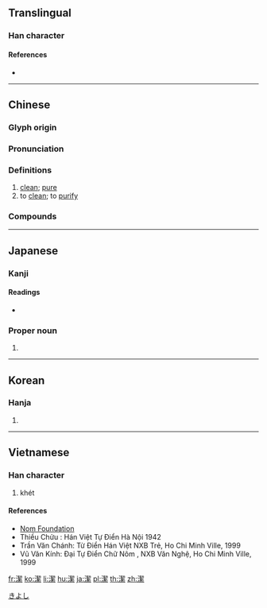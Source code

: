 {{character info/new}}
{{also|洁}}
==Translingual==

===Han character===
{{Han char|rn=85|rad=水|as=12|sn=15|four=37193|canj=EQHF|ids=⿰水絜}}

====References====
* {{Han ref|kx=0648.400|dkj=18231|dj=1058.230|hdz=31743.010|uh=6F54|ud=28500|bh=BCE4|bd=48356}}

----

==Chinese==
{{zh-forms|s=洁}}

===Glyph origin===
{{Han etym}}

===Pronunciation===
{{zh-pron
|m=jié
|c=git3
|h=pfs=
|md=
|mn=
|w=
|mc=y
|oc=y
|cat=a,v
}}

===Definitions===
{{zh-hanzi}}

# [[clean]]; [[pure]]
# to [[clean]]; to [[purify]]

===Compounds===
{{zh-der|不清不潔|乾圓潔淨|保潔|光潔|光潔度|冰清玉潔|廉潔|廉潔奉公|心誠意潔|才高行潔|整潔|水潔冰清|涓潔|清潔|清潔劑|清潔溜溜|清潔者|源清流潔|潔婦|潔己|潔己奉公|潔己愛人|潔操履|潔敬|潔樽|潔淨|潔癖|潔白|潔白無瑕|潔言汙行|潔身|潔身自好|潔身自愛|潔郎|潔齒劑|玉潔冰清|皎潔|簡潔|精潔|純潔|聖潔|貞潔|雅潔|高潔|齋潔}}

----

==Japanese==

===Kanji===
{{ja-kanji|grade=5|rs=水12}}

====Readings====
* {{ja-readings|goon=[[けち]] (kechi) {{non-joyo-reading}}|kanon=[[けつ]] (ketsu)|kun=[[いさぎよい]] (isagiyoi)}}

===Proper noun===
{{ja-pos|proper|きよし}}

# {{given name|male|lang=ja}}

[[Category:Japanese male given names|きよし]]

----

==Korean==

===Hanja===
{{ko-hanja|hangeul=결|eumhun=|rv=gyeol|mr=kyŏl|y=kyel}}

# {{defn|lang=ko|sort=水12}}

----

==Vietnamese==

===Han character===
{{vi-readings|rs=水12| hanviet = [[khiết]], [[khít]], [[khét]]}}
{{vi-hantu|[[khiết]]|rs=}}

# {{defn|lang=vi|sort=水12}} khét

====References====
*[http://nomfoundation.org/common/nom_details.php?codepoint=6f54 Nom Foundation]
* Thiều Chửu : Hán Việt Tự Điển Hà Nội 1942
* Trần Văn Chánh: Từ Điển Hán Việt NXB Trẻ, Ho Chi Minh Ville, 1999
* Vũ Văn Kính: Đại Tự Điển Chữ Nôm , NXB Văn Nghệ, Ho Chi Minh Ville, 1999

[[fr:潔]]
[[ko:潔]]
[[li:潔]]
[[hu:潔]]
[[ja:潔]]
[[pl:潔]]
[[th:潔]]
[[zh:潔]]